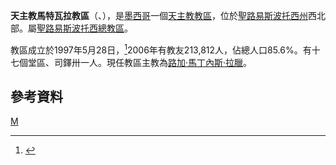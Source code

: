 {{Infobox Roman Catholic diocese
|name=馬特瓦拉
|jurisdiction=教區
|latin = Dioecesis Matehualensis
|image =
|caption = 
|location = [[墨西哥|墨西哥]]
|territory = [[聖路易斯波托西州|聖路易斯波托西州]]西北部
|population = 213,812
|rite = [[罗马礼|罗马礼]]
|patron = 
|province = 聖路易斯波托西
|established = 1997年
|cathedral =  [[聖母無原罪主教座堂_(馬特瓦拉)|聖母無原罪主教座堂]] 
|co-cathedral =
|leadership = 主教
|website =
|patriarch= 
|metropolitan = 
|ordinary = 路加·馬丁內斯·拉臘
|coadjutor archbishop =
|coadjutor bishop =
|auxiliary =
|emeritus =
}}
'''天主教馬特瓦拉教區'''（{{lang-la|Dioecesis Matehualensis}}、{{lang-es|Diócesis de Matehuala}}），是[[墨西哥|墨西哥]]一個[[天主教|天主教]][[教區|教區]]，位於[[聖路易斯波托西州|聖路易斯波托西州]]西北部。屬[[天主教聖路易斯波托西總教區|聖路易斯波托西總教區]]。

教區成立於1997年5月28日，<ref>{{Cite web |url=http://www.vatican.va/holy_father/john_paul_ii/apost_constitutions/documents/hf_jp-ii_apc_19970528_matehualensis_lt.html |title=升為教區的宗座憲令 |access-date=2013-09-19 |archive-date=2014-05-17 |archive-url=https://web.archive.org/web/20140517002310/http://www.vatican.va/holy_father/john_paul_ii/apost_constitutions/documents/hf_jp-ii_apc_19970528_matehualensis_lt.html |dead-url=no }}</ref>2006年有教友213,812人，佔總人口85.6%。有十七個堂區、司鐸卅一人。現任教區主教為[[路加·馬丁內斯·拉臘|路加·馬丁內斯·拉臘]]。

==參考資料==
{{reflist}}
{{墨西哥天主教教區}}
[[Category:墨西哥天主教教區|M]]
